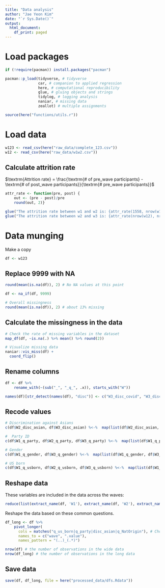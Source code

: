 ```yaml
---
title: "Data analysis"
author: "Jae Yeon Kim"
date: "`r Sys.Date()`"
output:
  html_document:
    df_print: paged
---
```


# Load packages 

```r
if (!require(pacman)) install.packages("pacman")

pacman::p_load(tidyverse, # tidyverse 
               car, # companion to applied regression  
               here, # computational reproducibility 
               glue, # gluing objects and strings 
               tidylog, # logging analysis
               naniar, # missing data 
               zeallot) # multiple assignments 

source(here("functions/utils.r"))


```

# Load data 

```r
w123 <- read_csv(here("raw_data/complete_123.csv"))
w12 <- read_csv(here("raw_data/w1w2.csv"))
```

## Calculate attrition rate 

$\textrm{Attrition rate} = \frac{\textrm{# of pre_wave participants} - \textrm{# of post_wave participants}}{\textrm{# pre_wave participants}}$

```r
attr_rate <- function(pre, post) {
    out <- (pre - post)/pre 
    round(out, 2)}

glue("The attrition rate between w1 and w2 is: {attr_rate(1558, nrow(w12)) * 100}%")
glue("The attrition rate between w2 and w3 is: {attr_rate(nrow(w12), nrow(w123)) * 100}%")
```

# Data munging

Make a copy 

```r
df <- w123
```

## Replace 9999 with NA

```r
round(mean(is.na(df)), 2) # No NA values at this point 

df <- na_if(df, 9999)

# Overall missingness 
round(mean(is.na(df)), 2) # about 13% missing  
```

## Calculate the missingness in the data 

```r
# Check the rate of missing variables in the dataset 
map_df(df, ~is.na(.) %>% mean() %>% round(2))

# Visualize missing data 
naniar::vis_miss(df) +
  coord_flip()
```

## Rename columns 

```r
df <- df %>%  
    rename_with(~(sub("_", "_q_", .x)), starts_with("W"))

names(df)[str_detect(names(df), "disc")] <- c("W3_disc_covid", "W3_disc_asian", "W2_disc_covid", "W2_disc_asian", "W1_disc_asian", "W1_disc_personal")
```

## Recode values 

```r
# Discrimination against Asians
c(df$W2_disc_asian, df$W3_disc_asian) %<-%  map(list(df$W2_disc_asian, df$W3_disc_asian),  recode_response)
```

```r
#  Party ID
c(df$W1_q_party, df$W2_q_party, df$W3_q_party) %<-%  map(list(df$W1_q_party, df$W2_q_party, df$W3_q_party),  recode_party)
```

```r
# Gender
c(df$W1_q_gender, df$W3_q_gender) %<-%  map(list(df$W1_q_gender, df$W3_q_gender),  recode_dummy)

# US born
c(df$W1_q_usborn, df$W2_q_usborn, df$W3_q_usborn) %<-%  map(list(df$W1_q_usborn, df$W2_q_usborn, df$W3_q_usborn), recode_dummy)
```

## Reshape data 

These variables are included in the data across the waves:

```r
reduce(list(extract_name(df, 'W1'), extract_name(df, 'W2'), extract_name(df, 'W3')), intersect)
```

Reshape the data based on these common questions. 

```r
df_long <- df %>%
    pivot_longer(
      cols = matches("q_us_born|q_party|disc_asian|q_NatOrigin"), # Choose multiple values using regex 
      names_to = c("wave", ".value"), 
      names_pattern = "(..)_(.*)")
```

```r
nrow(df) # the number of observations in the wide data 
nrow(df_long) # the number of observations in the long data 
```

## Save data 

```r
save(df, df_long, file = here("processed_data/dfs.Rdata"))
```


